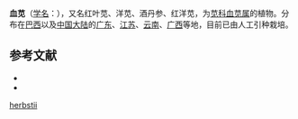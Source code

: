 {{Speciesbox
| name = 血苋
| status = 
| status_system = 
| image = IresineHerbstii.jpg
| genus = Iresine
| species = herbstii
| authority = Hook. f. ex Lindl.
}}

'''血苋'''（[[学名|学名]]：{{lang|la|''Iresine herbstii''}}），又名红叶苋、洋苋、酒丹参、红洋苋，为[[苋科|苋科]][[血苋属|血苋属]]的植物。分布在[[巴西|巴西]]以及[[中国大陆|中国大陆]]的[[广东|广东]]、[[江苏|江苏]]、[[云南|云南]]、[[广西|广西]]等地，目前已由人工引种栽培。

== 参考文献 ==
* {{TaiBNET| zh=洋苋 | id=417842 | binomial=Iresine herbstii | authority=Hook. f. | var= | accessdate=2013-01-24}}
* {{cite web| url =http://www.bioinfo.cn/db05/KmzwSpecies.php?action=view&id=78| title =血苋| work =《中国高等植物数据库全库》| publisher =中国科学院微生物研究所| author =昆明植物研究所| accessdate =2009-02-20| deadurl =yes| archiveurl =https://web.archive.org/web/20160305070806/http://www.bioinfo.cn/db05/KmzwSpecies.php?action=view&id=78| archivedate =2016-03-05| df =}}
{{Taxonbar|from=Q310558}}

{{DEFAULTSORT:Iresine herbstii}}
[[Category:血苋属|herbstii]]


{{Amaranthaceae-stub}}